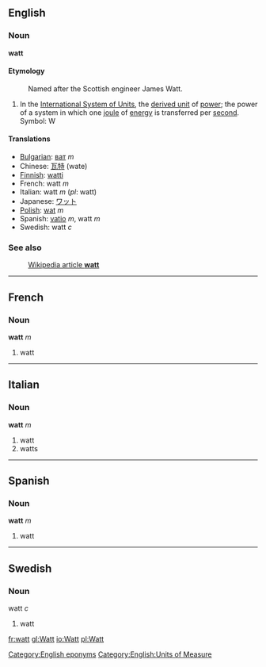 ==English==
===Noun===
'''watt''' 

====Etymology====
:Named after the Scottish engineer James Watt.

#In the [[International System of Units]], the [[derived unit]] of [[power]]; the power of a system in which one [[joule]] of [[energy]] is transferred per [[second]].  Symbol: W

====Translations====
*[[Bulgarian]]: [[ват]] ''m''
*Chinese: [[瓦特]] (wate)
*[[Finnish]]: [[watti]]
*French: watt ''m'' 
*Italian: watt ''m'' (''pl'': watt)
*Japanese: [[ワット]]
*[[Polish]]: [[wat]] ''m''
*Spanish: [[vatio]] ''m'', watt ''m''
*Swedish: watt ''c''

===See also===
:[[w:watt|Wikipedia article '''watt''']]
[[Category:English eponyms]]
[[Category:English:Units of Measure]]
----

==French==
===Noun===
'''watt''' ''m''

#watt

----
==Italian==
===Noun===
'''watt''' ''m''

#watt
#watts

----
==Spanish==
===Noun===
'''watt''' ''m''

#watt

----
==Swedish==
===Noun===
;watt ''c''
#watt

[[fr:watt]]
[[gl:Watt]]
[[io:Watt]]
[[pl:Watt]]